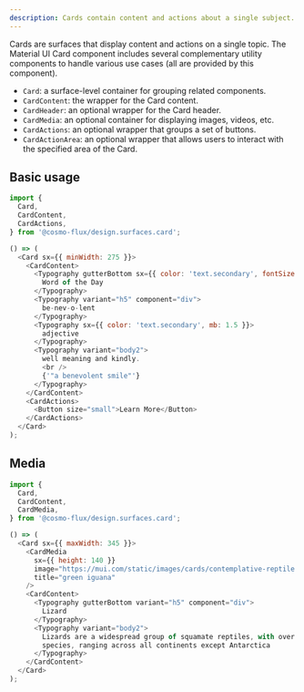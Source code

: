 ```yaml
---
description: Cards contain content and actions about a single subject.
---
```



Cards are surfaces that display content and actions on a single topic. The Material UI Card component includes several complementary utility components to handle various use cases (all are provided by this component).

- `Card`: a surface-level container for grouping related components.
- `CardContent`: the wrapper for the Card content.
- `CardHeader`: an optional wrapper for the Card header.
- `CardMedia`: an optional container for displaying images, videos, etc.
- `CardActions`: an optional wrapper that groups a set of buttons.
- `CardActionArea`: an optional wrapper that allows users to interact with the specified area of the Card.

## Basic usage

```ts
import {
  Card,
  CardContent,
  CardActions,
} from '@cosmo-flux/design.surfaces.card';
```

```js live
() => (
  <Card sx={{ minWidth: 275 }}>
    <CardContent>
      <Typography gutterBottom sx={{ color: 'text.secondary', fontSize: 14 }}>
        Word of the Day
      </Typography>
      <Typography variant="h5" component="div">
        be-nev-o-lent
      </Typography>
      <Typography sx={{ color: 'text.secondary', mb: 1.5 }}>
        adjective
      </Typography>
      <Typography variant="body2">
        well meaning and kindly.
        <br />
        {'"a benevolent smile"'}
      </Typography>
    </CardContent>
    <CardActions>
      <Button size="small">Learn More</Button>
    </CardActions>
  </Card>
);
```

## Media

```ts
import {
  Card,
  CardContent,
  CardMedia,
} from '@cosmo-flux/design.surfaces.card';
```

```js live
() => (
  <Card sx={{ maxWidth: 345 }}>
    <CardMedia
      sx={{ height: 140 }}
      image="https://mui.com/static/images/cards/contemplative-reptile.jpg"
      title="green iguana"
    />
    <CardContent>
      <Typography gutterBottom variant="h5" component="div">
        Lizard
      </Typography>
      <Typography variant="body2">
        Lizards are a widespread group of squamate reptiles, with over 6,000
        species, ranging across all continents except Antarctica
      </Typography>
    </CardContent>
  </Card>
);
```
